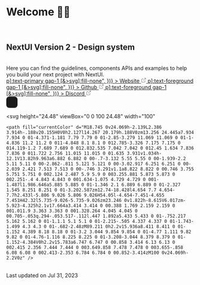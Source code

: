 
<Meta title="Welcome" />

<br />

# Welcome 👋🏼

<br />

## NextUI Version 2 - Design system

<br />

<div className="!text-base !text-foreground max-w-xl [&>p]:text-foreground [&>p]:text-base">
  Here you can find the guidelines, components APIs and examples to help you build your next project with NextUI.
</div>

<div className="flex flex-col gap-8">
  <div className="flex flex-row justify-start items-center mt-8 gap-4">
    <a
      href="https://heroui.com"
      target="_blank"
      className={button({
        color: "primary",
        variant: "flat",
        className: "[&>p]:text-primary gap-1 [&>svg]:fill-none",
      })}
    >
      Website
      <svg
        aria-hidden="true"
        className="flex stroke-current self-center"
        fill="none"
        height="1em"
        shapeRendering="geometricPrecision"
        stroke="currentColor"
        strokeLinecap="round"
        strokeLinejoin="round"
        strokeWidth="1.5"
        viewBox="0 0 24 24"
        width="1em"
      >
        <path d="M18 13v6a2 2 0 01-2 2H5a2 2 0 01-2-2V8a2 2 0 012-2h6" />
        <path d="M15 3h6v6" />
        <path d="M10 14L21 3" />
      </svg>
    </a>
    <a
      href="https://github.com/frontio-ai/heroui"
      target="_blank"
      className={button({
        color: "default",
        variant: "bordered",
        className: "[&>p]:text-foreground gap-1 [&>svg]:fill-none",
      })}
    >
      Github
      <svg
        aria-hidden="true"
        className="flex stroke-current self-center"
        fill="none"
        height="1em"
        shapeRendering="geometricPrecision"
        stroke="currentColor"
        strokeLinecap="round"
        strokeLinejoin="round"
        strokeWidth="1.5"
        viewBox="0 0 24 24"
        width="1em"
      >
        <path d="M18 13v6a2 2 0 01-2 2H5a2 2 0 01-2-2V8a2 2 0 012-2h6" />
        <path d="M15 3h6v6" />
        <path d="M10 14L21 3" />
      </svg>
    </a>
    <a
      href="https://discord.gg/9b6yyZKmH4"
      target="_blank"
      className={button({
        color: "default",
        variant: "bordered",
        className: "[&>p]:text-foreground gap-1 [&>svg]:fill-none",
      })}
    >
      Discord
      <svg
        aria-hidden="true"
        className="flex stroke-current self-center"
        fill="none"
        height="1em"
        shapeRendering="geometricPrecision"
        stroke="currentColor"
        strokeLinecap="round"
        strokeLinejoin="round"
        strokeWidth="1.5"
        viewBox="0 0 24 24"
        width="1em"
      >
        <path d="M18 13v6a2 2 0 01-2 2H5a2 2 0 01-2-2V8a2 2 0 012-2h6" />
        <path d="M15 3h6v6" />
        <path d="M10 14L21 3" />
      </svg>
    </a>
  </div>

  <div className="flex items-center gap-2">
  <svg width="30" height="30" viewBox="0 0 374 374" >
    <g transform="translate(-773 -353)">
      <rect width="374" height="374" rx="99" transform="translate(773 353)" fill="currentColor"/>
      <path d="M127.309-159.273h14.543V-53.817a55.656,55.656,0,0,1-7.621,29.047A54.131,54.131,0,0,1,113.039-4.627Q99.468,2.722,81.5,2.722q-17.887,0-31.5-7.388A54.429,54.429,0,0,1,28.775-24.809a55.451,55.451,0,0,1-7.621-29.008V-159.273H35.7V-54.828a44.65,44.65,0,0,0,5.677,22.592A40.568,40.568,0,0,0,57.355-16.643q10.3,5.677,24.148,5.677t24.186-5.677a40.232,40.232,0,0,0,15.982-15.593,44.893,44.893,0,0,0,5.638-22.592Zm71.393,0V0H184.159V-159.273Z" transform="translate(851 620)" fill="currentColor" className="text-background"/>
    </g>
  </svg>

  <svg
    height="24.48"
    viewBox="0 0 100 24.48"
    width="100"
  >
    <path fill="currentColor" d="M18.745 0v24.069h-2.139L2.386 3.914h-.188v20.155H0V0h2.127l14.267 20.179h.188V0zm13.256 24.445a7.934 7.934 0 01-4.371-1.181 7.79 7.79 0 01-2.85-3.279 11.069 11.069 0 01-1-4.836 11.2 11.2 0 011-4.848 8.1 8.1 0 012.785-3.326 7.175 7.175 0 014.119-1.2 7.689 7.689 0 012.832.535 7.042 7.042 0 012.45 1.634 7.836 7.836 0 011.722 2.756 11.015 11.015 0 01.635 3.931v1.034h-12.1V13.82h9.963a6.882 6.882 0 00-.7-3.132 5.55 5.55 0 00-1.939-2.2 5.11 5.11 0 00-2.862-.811 5.121 5.121 0 00-3.02.917 6.251 6.251 0 00-2.039 2.421 7.513 7.513 0 00-.746 3.291v1.1a8.822 8.822 0 00.746 3.755 5.751 5.751 0 002.124 2.487 5.9 5.9 0 003.255.881 5.873 5.873 0 002.251-.4 4.843 4.843 0 001.634-1.075 4.729 4.729 0 001-1.487l1.986.646a5.885 5.885 0 01-1.346 2.1 6.889 6.889 0 01-2.327 1.545 8.251 8.251 0 01-3.202.587zm12.74-18.428l4.654 7.7 4.654-7.7h2.433l-5.806 9.026 5.806 9.026H54.05l-4.654-7.451-4.655 7.451H42.32l5.735-9.026-5.735-9.026zm23.246 0v1.822h-8.615V6.017zm-5.923-4.325h2.1v17.664a3.414 3.414 0 00.388 1.769 2.159 2.159 0 001.011.9 3.363 3.363 0 001.328.264 4.045 4.045 0 00.705-.053q.294-.053.517-.112l.447 1.892a5.433 5.433 0 01-.752.217 5.162 5.162 0 01-1.1.1 5.1 5.1 0 01-2.215-.505 4.337 4.337 0 01-1.743-1.499 4.3 4.3 0 01-.682-2.48zM89.211 0h2.2v15.936a8.411 8.411 0 01-1.152 4.389 8.18 8.18 0 01-3.2 3.044 9.854 9.854 0 01-4.77 1.111 9.82 9.82 0 01-4.76-1.116 8.225 8.225 0 01-3.208-3.044 8.379 8.379 0 01-1.152-4.384V0h2.2v15.783a6.747 6.747 0 00.858 3.414 6.13 6.13 0 002.415 2.356 7.444 7.444 0 003.649.858 7.478 7.478 0 003.655-.858 6.08 6.08 0 002.413-2.353 6.784 6.784 0 00.852-3.414zM100 0v24.069h-2.2V0z" />
  </svg>
  </div>
</div>

<br />


<div className="block text-xs [&>p]:text-default-400">
  Last updated on <time dateTime="2023-03-07">Jul 31, 2023</time>
</div>
